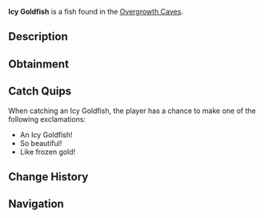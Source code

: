 {{FishInfobox
|image          = Icy Goldfish.png
|rarity         = Rare
|sea            = First Sea
|location       = [[Overgrowth Caves]]
|sublocation    = 
|sources        = Fishing Rod
|radar_location = 
|xp             = 300
|weather        = Clear
|time           = Day
|season         = Winter
|bait           = Flakes
|base_weight    = 40
|base_value     = 800
|weight_range   = 20
|base_chance    = 10
|base_resil     = 40
}}
'''Icy Goldfish''' is a {{Rarity|Rare}} fish found in the [[Overgrowth Caves]].

== Description ==
{{Description|A mystical goldfish with scales that sparkle like ice crystals in sunlight.|Bestiary Entry}}

== Obtainment ==
{{Description|Found in the cave's illuminated pools.|Bestiary Hint}}
{{Fish Availability|
Overgrowth Caves
|top_rods      = 
Leviathan's Fang Rod\76287.27\80494.33;
Krampus's Rod\70066.77\37690.35;
Trident Rod\68835.97\75856.52;
Great Rod of Oscar\67136.12\60877.99;
Free Spirit Rod\66276.89\73036.44;
Magma Rod\65781.35\36229.04;
Plastic Rod\61038.36\31952.65;
No-Life Rod\62547.81\61545.04;
Azure Of Lagoon\61132.95\60950.16;
Nocturnal Rod\27546.15\37221.95;
Resourceful Rod\48954.39\46282.83;
Ethereal Prism Rod\64284.38\59972.3;
Astralhook Rod\64269.11\59852.99;
Seraphic Rod\62613.73\59372.02;
Rod Of The Forgotten Fang\58626\55694.39;
Challenger's Rod\56814.08\55076.46;
Blazebringer Rod\54765.61\53901.28;
Rod Of The Depths\52870.33\50511.3;
Zeus Rod\51596.04\50781.72;
Rod Of The Exalted One\51558.03\49520.66;
Verdant Shear Rod\50759.72\50545.07;
Depthseeker Rod\46501.61\46488.21;
Avalanche Rod\41909.7\41964.22;
Volcanic Rod\40204.7\39716.83;
Steady Rod\13831.35\14580.38
|recommended   = Trident Rod
}}

== Catch Quips ==
When catching an Icy Goldfish, the player has a chance to make one of the following exclamations:
* An Icy Goldfish!
* So beautiful!
* Like frozen gold!

== Change History ==
{{Change History|{{subst:Current Version}}}}

== Navigation ==
{{Fish Navbox|Overgrowth Caves}}